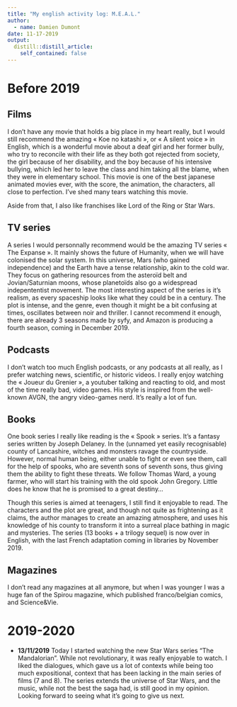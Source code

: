 ```yaml
---
title: "My english activity log: M.E.A.L."
author:
  - name: Damien Dumont
date: 11-17-2019
output:
  distill::distill_article:
    self_contained: false
---
```

# Before 2019
## Films

I don’t have any movie that holds a big place in my heart really, but I would still recommend the amazing « Koe no katashi », or « A silent voice » in English, which is a wonderful movie about a deaf girl and her former bully, who try to reconcile with their life as they both got rejected from society, the girl because of her disability, and the boy because of his intensive bullying, which led her to leave the class and him taking all the blame, when they were in elementary school. This movie is one of the best japanese animated movies ever, with the score, the animation, the characters, all close to perfection. I’ve shed many tears watching this movie.

Aside from that, I also like franchises like Lord of the Ring or Star Wars.

## TV series

A series I would personnally recommend would be the amazing TV series « The Expanse ». It mainly shows the future of Humanity, when we will have colonised the solar system. In this universe, Mars (who gained independence) and the Earth have a tense relationship, akin to the cold war. They focus on gathering resources from the asteroïd belt and Jovian/Saturnian moons, whose planetoïds also go a widespread indepententist movement. The most interesting aspect of the series is it’s realism, as every spaceship looks like what they could be in a century. The plot is intense, and the genre, even though it might be a bit confusing at times, oscillates between noir and thriller. I cannot recommend it enough, there are already 3 seasons made by syfy, and Amazon is producing a fourth season, coming in December 2019.

## Podcasts

I don’t watch too much English podcasts, or any podcasts at all really, as I prefer watching news, scientific, or historic videos. I really enjoy watching the « Joueur du Grenier », a youtuber talking and reacting to old, and most of the time really bad, video games. His style is inspired from the well-known AVGN, the angry video-games nerd. It’s really a lot of fun.

## Books

One book series I really like reading is the « Spook » series. It’s a fantasy series written by Joseph Delaney. In the (unnamed yet easily recognisable) county of Lancashire, witches and monsters ravage the countryside. However, normal human being, either unable to fight or even see them, call for the help of spooks, who are seventh sons of seventh sons, thus giving them the ability to fight these threats. We follow Thomas Ward, a young farmer, who will start his training with the old spook John Gregory. Little does he know that he is promised to a great destiny…

Though this series is aimed at teenagers, I still find it enjoyable to read. The characters and the plot are great, and though not quite as frightening as it claims, the author manages to create an amazing atmosphere, and uses his knowledge of his county to transform it into a surreal place bathing in magic and mysteries. The series (13 books + a trilogy sequel) is now over in English, with the last French adaptation coming in libraries by November 2019.

## Magazines

I don’t read any magazines at all anymore, but when I was younger I was a huge fan of the Spirou magazine, which published franco/belgian comics, and Science&Vie.

# 2019-2020

* **13/11/2019** Today I started watching the new Star Wars series "The Mandalorian". While not revolutionary, it was really enjoyable to watch. I liked the dialogues, which gave us a lot of contexts while being too much expositional, context that has been lacking in the main series of films (7 and 8). The series extends the universe of Star Wars, and the music, while not the best the saga had, is still good in my opinion. Looking forward to seeing what it's going to give us next.


